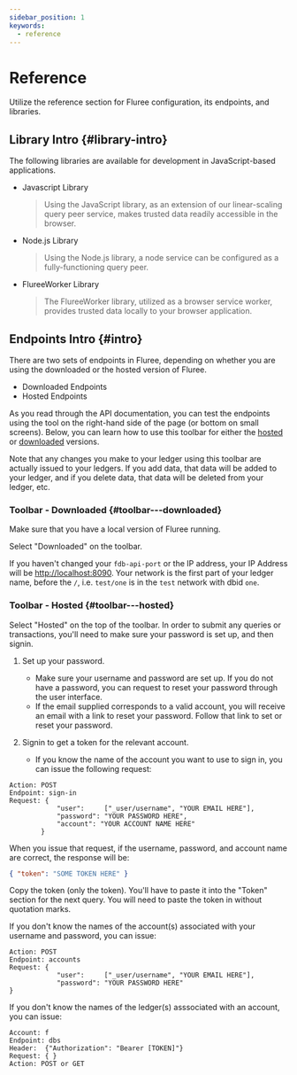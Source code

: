 ```yaml
---
sidebar_position: 1
keywords:
  - reference
---
```



# Reference

Utilize the reference section for Fluree configuration, its endpoints, and libraries.

<CardGrid cardDetails={RefCardDetails} />

## Library Intro {#library-intro}

The following libraries are available for development in JavaScript-based applications.

- Javascript Library

  > Using the JavaScript library, as an extension of our linear-scaling query peer service, makes trusted data readily accessible in the browser.

- Node.js Library

  > Using the Node.js library, a node service can be configured as a fully-functioning query peer.

- FlureeWorker Library
  > The FlureeWorker library, utilized as a browser service worker, provides trusted data locally to your browser application.

## Endpoints Intro {#intro}

There are two sets of endpoints in Fluree, depending on whether you are using the downloaded or the hosted version of Fluree.

- Downloaded Endpoints
- Hosted Endpoints

As you read through the API documentation, you can test the endpoints using the tool on the right-hand side of the page (or bottom on small screens). Below, you can learn how to use this toolbar for either the [hosted](#using-the-toolbar-hosted) or [downloaded](#using-the-toolbar-downloaded) versions.

Note that any changes you make to your ledger using this toolbar are actually issued to your ledgers. If you add data, that data will be added to your ledger, and if you delete data, that data will be deleted from your ledger, etc.

### Toolbar - Downloaded {#toolbar---downloaded}

Make sure that you have a local version of Fluree running.

Select "Downloaded" on the toolbar.

If you haven't changed your `fdb-api-port` or the IP address, your IP Address will be <http://localhost:8090>. Your network is the first part of your ledger name, before the `/`, i.e. `test/one` is in the `test` network with dbid `one`.

### Toolbar - Hosted {#toolbar---hosted}

Select "Hosted" on the top of the toolbar. In order to submit any queries or transactions, you'll need to make sure your password is set up, and then signin.

1. Set up your password.
   - Make sure your username and password are set up. If you do not have a password, you can request to reset your password through the user interface.
   - If the email supplied corresponds to a valid account, you will receive an email with a link to reset your password. Follow that link to set or reset your password.
2. Signin to get a token for the relevant account.

   - If you know the name of the account you want to use to sign in, you can issue the following request:

```http
Action: POST
Endpoint: sign-in
Request: {
            "user":     ["_user/username", "YOUR EMAIL HERE"],
            "password": "YOUR PASSWORD HERE",
            "account": "YOUR ACCOUNT NAME HERE"
        }
```

When you issue that request, if the username, password, and account name are correct, the response will be:

```json
{ "token": "SOME TOKEN HERE" }
```

Copy the token (only the token). You'll have to paste it into the "Token" section for the next query. You will need to paste the token in without quotation marks.

If you don't know the names of the account(s) associated with your username and password, you can issue:

```http
Action: POST
Endpoint: accounts
Request: {
            "user":     ["_user/username", "YOUR EMAIL HERE"],
            "password": "YOUR PASSWORD HERE"
}
```

If you don't know the names of the ledger(s) asssociated with an account, you can issue:

```http
Account: f
Endpoint: dbs
Header:  {"Authorization": "Bearer [TOKEN]"}
Request: { }
Action: POST or GET
```
